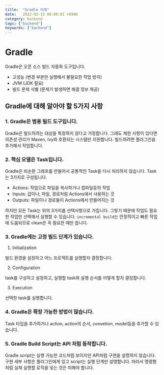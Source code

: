 ```yaml
---
title:  "Gradle 이해"
date:   2022-02-15 00:00:01 +0900
category: backend
tags: ["backend"]
keywords: ["backend"]
---
```


# Gradle
Gradle은 오픈 소스 빌드 자동화 도구입니다.

- 고성능 (변경 부분만 실행해서 불필요한 작업 방지)
- JVM (JDK 필요)
- 빌드 문제 식별 (문제가 발생하면 해결 정보 제공)

## Gradle에 대해 알아야 할 5가지 사항

### 1. Gradle은 범용 빌드 도구입니다.
Gradle은 빌드하려는 대상을 특정하지 않다고 가정합니다.
그래도 제한 사항이 있다면 의존성 관리가 Maven, Ivy와 호환되는 시스템만 지원합니다.
빌드하려면 플러그인을 추가해서 작업합니다.

### 2. 핵심 모델은 Task입니다.
Gradle은 비순환 그래프를 만들어서 공통적인 Task을 다시 처리하지 않습니다.
Task는 3가지로 구성됩니다.

- Actions: 작업으로 파일을 복사하거나 컴파일등의 작업
- Inputs: 값이나, 파일, 경로처럼 Actions에서 사용하는 것
- Outputs: 파일이나 경로들이 Actions에서 만들어지는 것

하지만 모든 Task는 위의 3가지를 선택사항으로 가집니다.
그렇기 때문에 작업도 필요한 작업만 선택해서 실행할 수 있습니다.
`incremental build`는 안정적이고 빠른 작업에 도움되므로 clean은 꼭 필요한 때만 씁니다.

### 3. Gradle에는 고정 빌드 단계가 있습니다.
1. Initialization

빌드 환경을 설정하고 어느 프로젝트를 실행할지 결정합니다.

2. Configuration

task를 구성하고 설정하고, 실행할 task와 실행 순서를 어떻게 할지 결정합니다.

3. Execution

선택한 task를 실행합니다.

### 4. Gradle은 확장 가능한 방법이 많습니다.
Task 타입을 추가하거나 action, action의 순서, convetion, model등을 추가할 수 있습니다.

### 5. Gradle Build Script는 API 처럼 동작합니다.
Gradle script는 실행 가능한 코드처럼 보이지만 API처럼 구현을 설명하지 않습니다.
구현 세부 사항은 플러그인에게 있고 script는 실행 단계만 설명합니다.
따라서 명령형처럼 실제 실행할 로직을 넣는 것은 피해야 합니다.

